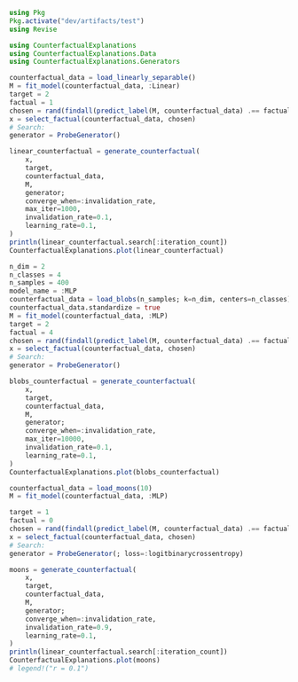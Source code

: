```julia
using Pkg
Pkg.activate("dev/artifacts/test")
using Revise
```

```julia
using CounterfactualExplanations
using CounterfactualExplanations.Data
using CounterfactualExplanations.Generators
```

```julia
counterfactual_data = load_linearly_separable()
M = fit_model(counterfactual_data, :Linear)
target = 2
factual = 1
chosen = rand(findall(predict_label(M, counterfactual_data) .== factual))
x = select_factual(counterfactual_data, chosen)
# Search:
generator = ProbeGenerator()
```
```julia
linear_counterfactual = generate_counterfactual(
    x,
    target,
    counterfactual_data,
    M,
    generator;
    converge_when=:invalidation_rate,
    max_iter=1000,
    invalidation_rate=0.1,
    learning_rate=0.1,
)
println(linear_counterfactual.search[:iteration_count])
CounterfactualExplanations.plot(linear_counterfactual)
```

```julia
n_dim = 2
n_classes = 4
n_samples = 400
model_name = :MLP
counterfactual_data = load_blobs(n_samples; k=n_dim, centers=n_classes)
counterfactual_data.standardize = true
M = fit_model(counterfactual_data, :MLP)
target = 2
factual = 4
chosen = rand(findall(predict_label(M, counterfactual_data) .== factual))
x = select_factual(counterfactual_data, chosen)
# Search:
generator = ProbeGenerator()

```
```julia
blobs_counterfactual = generate_counterfactual(
    x,
    target,
    counterfactual_data,
    M,
    generator;
    converge_when=:invalidation_rate,
    max_iter=10000,
    invalidation_rate=0.1,
    learning_rate=0.1,
)
CounterfactualExplanations.plot(blobs_counterfactual)
```
```julia
counterfactual_data = load_moons(10)
M = fit_model(counterfactual_data, :MLP)
```

```julia

target = 1
factual = 0
chosen = rand(findall(predict_label(M, counterfactual_data) .== factual))
x = select_factual(counterfactual_data, chosen)
# Search:
generator = ProbeGenerator(; loss=:logitbinarycrossentropy)
```

```julia
moons = generate_counterfactual(
    x,
    target,
    counterfactual_data,
    M,
    generator;
    converge_when=:invalidation_rate,
    invalidation_rate=0.9,
    learning_rate=0.1,
)
println(linear_counterfactual.search[:iteration_count])
CounterfactualExplanations.plot(moons)
# legend!("r = 0.1")
```
